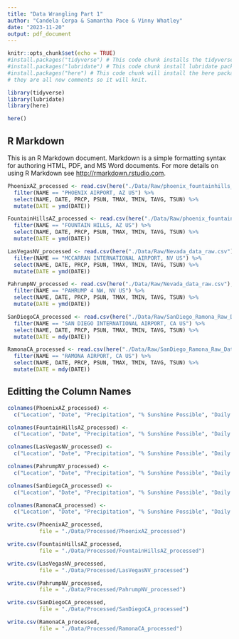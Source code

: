 ```yaml
---
title: "Data Wrangling Part 1"
author: "Candela Cerpa & Samantha Pace & Vinny Whatley"
date: "2023-11-20"
output: pdf_document
---
```


```r
knitr::opts_chunk$set(echo = TRUE)
#install.packages("tidyverse") # This code chunk installs the tidyverse package.
#install.packages("lubridate") # This code chunk install lubridate package.
#install.packages("here") # This code chunk will install the here package.
# they are all now comments so it will knit.

library(tidyverse)
library(lubridate)
library(here)

here()
```

## R Markdown

This is an R Markdown document. Markdown is a simple formatting syntax for authoring HTML, PDF, and MS Word documents. For more details on using R Markdown see <http://rmarkdown.rstudio.com>.



```r
PhoenixAZ_processed <- read.csv(here("./Data/Raw/phoenix_fountainhills_raw.csv"), stringsAsFactors = TRUE) %>% 
  filter(NAME == "PHOENIX AIRPORT, AZ US") %>% 
  select(NAME, DATE, PRCP, PSUN, TMAX, TMIN, TAVG, TSUN) %>% 
  mutate(DATE = ymd(DATE))

FountainHillsAZ_processed <- read.csv(here("./Data/Raw/phoenix_fountainhills_raw.csv"), stringsAsFactors = TRUE) %>% 
  filter(NAME == "FOUNTAIN HILLS, AZ US") %>% 
  select(NAME, DATE, PRCP, PSUN, TMAX, TMIN, TAVG, TSUN) %>% 
  mutate(DATE = ymd(DATE))

LasVegasNV_processed <- read.csv(here("./Data/Raw/Nevada_data_raw.csv"), stringsAsFactors = TRUE) %>% 
  filter(NAME == "MCCARRAN INTERNATIONAL AIRPORT, NV US") %>% 
  select(NAME, DATE, PRCP, PSUN, TMAX, TMIN, TAVG, TSUN) %>% 
  mutate(DATE = ymd(DATE))

PahrumpNV_processed <- read.csv(here("./Data/Raw/Nevada_data_raw.csv"), stringsAsFactors = TRUE) %>% 
  filter(NAME == "PAHRUMP 4 NW, NV US") %>% 
  select(NAME, DATE, PRCP, PSUN, TMAX, TMIN, TAVG, TSUN) %>% 
  mutate(DATE = ymd(DATE))

SanDiegoCA_processed <- read.csv(here("./Data/Raw/SanDiego_Ramona_Raw_Data.csv"), stringsAsFactors = TRUE) %>% 
  filter(NAME == "SAN DIEGO INTERNATIONAL AIRPORT, CA US") %>% 
  select(NAME, DATE, PRCP, PSUN, TMAX, TMIN, TAVG, TSUN) %>% 
  mutate(DATE = mdy(DATE))

RamonaCA_processed <- read.csv(here("./Data/Raw/SanDiego_Ramona_Raw_Data.csv"), stringsAsFactors = TRUE) %>% 
  filter(NAME == "RAMONA AIRPORT, CA US") %>% 
  select(NAME, DATE, PRCP, PSUN, TMAX, TMIN, TAVG, TSUN) %>% 
  mutate(DATE = mdy(DATE))
```

## Editting the Column Names

```r
colnames(PhoenixAZ_processed) <-
  c("Location", "Date", "Precipitation", "% Sunshine Possible", "Daily Temp Max", "Daily Temp Min", "Total Sunshine")

colnames(FountainHillsAZ_processed) <-
  c("Location", "Date", "Precipitation", "% Sunshine Possible", "Daily Temp Max", "Daily Temp Min", "Total Sunshine")

colnames(LasVegasNV_processed) <-
  c("Location", "Date", "Precipitation", "% Sunshine Possible", "Daily Temp Max", "Daily Temp Min", "Total Sunshine")

colnames(PahrumpNV_processed) <-
  c("Location", "Date", "Precipitation", "% Sunshine Possible", "Daily Temp Max", "Daily Temp Min", "Total Sunshine")

colnames(SanDiegoCA_processed) <-
  c("Location", "Date", "Precipitation", "% Sunshine Possible", "Daily Temp Max", "Daily Temp Min", "Total Sunshine")

colnames(RamonaCA_processed) <-
  c("Location", "Date", "Precipitation", "% Sunshine Possible", "Daily Temp Max", "Daily Temp Min", "Total Sunshine")
```


```r

write.csv(PhoenixAZ_processed, 
          file = "./Data/Processed/PhoenixAZ_processed")

write.csv(FountainHillsAZ_processed, 
          file = "./Data/Processed/FountainHillsAZ_processed")

write.csv(LasVegasNV_processed, 
          file = "./Data/Processed/LasVegasNV_processed")

write.csv(PahrumpNV_processed, 
          file = "./Data/Processed/PahrumpNV_processed")

write.csv(SanDiegoCA_processed, 
          file = "./Data/Processed/SanDiegoCA_processed")

write.csv(RamonaCA_processed, 
          file = "./Data/Processed/RamonaCA_processed")
```


